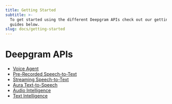 ```yaml
---
title: Getting Started
subtitle: >-
  To get started using the different Deepgram APIs check out our getting started
  guides below.
slug: docs/getting-started
---
```



# Deepgram APIs

* [Voice Agent](/docs/voice-agent)
* [Pre-Recorded Speech-to-Text](/docs/getting-started-with-pre-recorded-audio)
* [Streaming Speech-to-Text](/docs/getting-started-with-live-streaming-audio)
* [Aura Text-to-Speech](/docs/text-to-speech)
* [Audio Intelligence](/docs/audio-intelligence)
* [Text Intelligence](/docs/text-intelligence)
